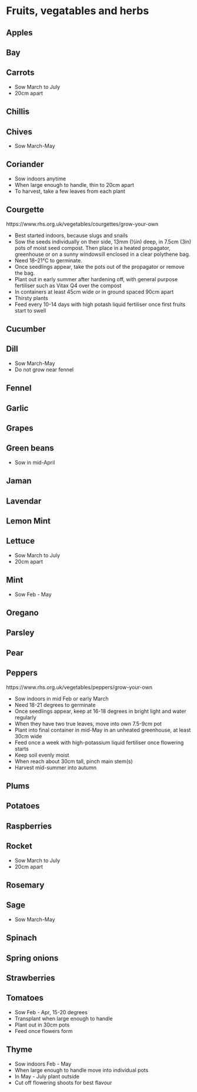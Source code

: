 # Fruits, vegatables and herbs

## Apples

## Bay

## Carrots

- Sow March to July
- 20cm apart

## Chillis

## Chives

- Sow March-May

## Coriander

- Sow indoors anytime
- When large enough to handle, thin to 20cm apart
- To harvest, take a few leaves from each plant

## Courgette

https://www.rhs.org.uk/vegetables/courgettes/grow-your-own

- Best started indoors, because slugs and snails
- Sow the seeds individually on their side, 13mm (½in) deep, in 7.5cm (3in) pots of moist seed compost. Then place in a heated propagator, greenhouse or on a sunny windowsill enclosed in a clear polythene bag. 
- Need 18–21°C to germinate.
- Once seedlings appear, take the pots out of the propagator or remove the bag.
- Plant out in early summer after hardening off, with general purpose fertiliser such as Vitax Q4 over the compost
- In containers at least 45cm wide or in ground spaced 90cm apart
- Thirsty plants
- Feed every 10-14 days with high potash liquid fertiliser once first fruits start to swell

## Cucumber

## Dill

- Sow March-May
- Do not grow near fennel

## Fennel

## Garlic

## Grapes

## Green beans

- Sow in mid-April

## Jaman

## Lavendar

## Lemon Mint

## Lettuce

- Sow March to July
- 20cm apart

## Mint

- Sow Feb - May

## Oregano

## Parsley

## Pear

## Peppers

https://www.rhs.org.uk/vegetables/peppers/grow-your-own

- Sow indoors in mid Feb or early March
- Need 18-21 degrees to germinate
- Once seedlings appear, keep at 16-18 degrees in bright light and water regularly
- When they have two true leaves, move into own 7.5-9cm pot
- Plant into final container in mid-May in an unheated greenhouse, at least 30cm wide
- Feed once a week with high-potassium liquid fertiliser once flowering starts
- Keep soil evenly moist
- When reach about 30cm tall, pinch main stem(s)
- Harvest mid-summer into autumn

## Plums

## Potatoes

## Raspberries

## Rocket

- Sow March to July
- 20cm apart

## Rosemary

## Sage

- Sow March-May

## Spinach

## Spring onions

## Strawberries

## Tomatoes

- Sow Feb - Apr, 15-20 degrees
- Transplant when large enough to handle
- Plant out in 30cm pots
- Feed once flowers form

## Thyme

- Sow indoors Feb - May
- When large enough to handle move into individual pots
- In May - July plant outside
- Cut off flowering shoots for best flavour